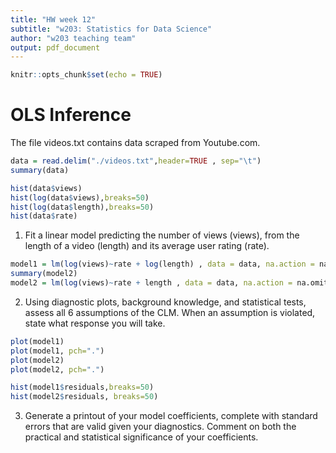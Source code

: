 ```yaml
---
title: "HW week 12"
subtitle: "w203: Statistics for Data Science"
author: "w203 teaching team"
output: pdf_document
---
```


```r
knitr::opts_chunk$set(echo = TRUE)
```

# OLS Inference

The file videos.txt contains data scraped from Youtube.com.
```r
data = read.delim("./videos.txt",header=TRUE , sep="\t")
summary(data)
```

```r
hist(data$views)
hist(log(data$views),breaks=50)
hist(log(data$length),breaks=50)
hist(data$rate)

```

1. Fit a linear model predicting the number of views (views), from the length of a video (length) and its average user rating (rate).
```r

model1 = lm(log(views)~rate + log(length) , data = data, na.action = na.omit)
summary(model2)
model2 = lm(log(views)~rate + length , data = data, na.action = na.omit)
```


2. Using diagnostic plots, background knowledge, and statistical tests, assess all 6 assumptions of the CLM.  When an assumption is violated, state what response you will take.
```r
plot(model1)
plot(model1, pch=".")
plot(model2)
plot(model2, pch=".")

hist(model1$residuals,breaks=50)
hist(model2$residuals, breaks=50)
```


3. Generate a printout of your model coefficients, complete with standard errors that are valid given your diagnostics.  Comment on both the practical and statistical significance of your coefficients.